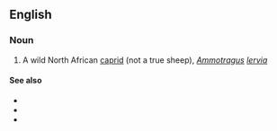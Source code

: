 ==English==

===Noun===

{{en-noun|sg=[[Barbary]] [[sheep]]|Barbary sheep}}

# A wild North African [[caprid]] (not a true sheep), ''[[Ammotragus]] [[lervia]]''

====See also====
*{{pedialite}}
*{{specieslite|Ammotragus lervia}}
*{{commonslite|Category:Ammotragus lervia}}